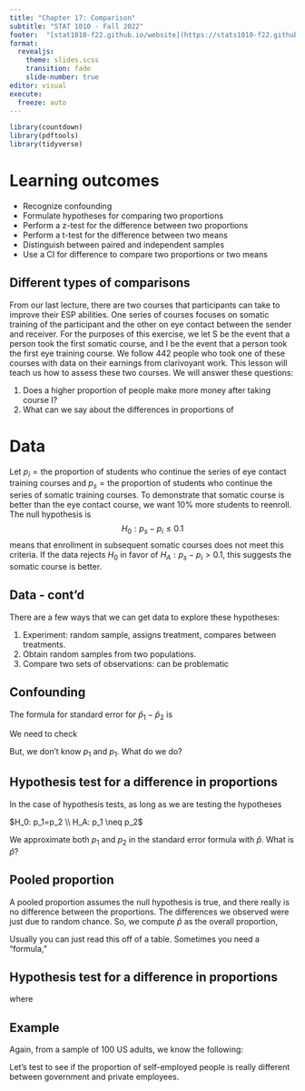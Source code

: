 ```yaml
---
title: "Chapter 17: Comparison"
subtitle: "STAT 1010 - Fall 2022"
footer:  "[stat1010-f22.github.io/website](https://stats1010-f22.github.io/website/)"
format: 
  revealjs: 
    theme: slides.scss
    transition: fade
    slide-number: true
editor: visual
execute:
  freeze: auto
---
```


```r
library(countdown)
library(pdftools)
library(tidyverse)
```

# Learning outcomes

::: incremental
-   Recognize confounding
-   Formulate hypotheses for comparing two proportions
-   Perform a z-test for the difference between two proportions
-   Perform a t-test for the difference between two means
-   Distinguish between paired and independent samples
-   Use a CI for difference to compare two proportions or two means
:::

## Different types of comparisons

From our last lecture, there are two courses that participants can take to improve their ESP abilities. One series of courses focuses on somatic training of the participant and the other on eye contact between the sender and receiver. For the purposes of this exercise, we let S be the event that a person took the first somatic course, and I be the event that a person took the first eye training course. We follow 442 people who took one of these courses with data on their earnings from clarivoyant work. This lesson will teach us how to assess these two courses. We will answer these questions:

::: incremental
1. Does a higher proportion of people make more money after taking course I?
1. What can we say about the differences in proportions of 
:::

# Data

Let $p_i = \text{the proportion of students who continue the series of eye contact training courses}$ and  $p_s = \text{the proportion of students who continue the series of somatic training courses}$. To demonstrate that somatic course is better than the eye contact course, we want 10\% more students to reenroll. The null hypothesis is $$H_0: p_s - p_i \leq 0.1$$ 
means that enrollment in subsequent somatic courses does not meet this criteria. If the data rejects $H_0$ in favor of $H_A: p_s - p_i > 0.1$, this suggests the somatic course is better.

## Data - cont'd  

There are a few ways that we can get data to explore these hypotheses:

::: incremental
1. Experiment: random sample, assigns treatment, compares between treatments.
2. Obtain random samples from two populations.
3. Compare two sets of observations: can be problematic
:::

## Confounding





The formula for standard error for $\hat{p}_1-\hat{p}_2$ is

```{=tex}
\begin{eqnarray*}
\sqrt{\frac{p_1(1-p_1)}{n_1}+\frac{p_2(1-\hat{p}_2)}{n_2}}
\end{eqnarray*}
```
We need to check \begin{eqnarray*}
n_1\cdot p_1 \geq 10 \\
n_1\cdot(1-p_1) \geq 10\\
n_2\cdot p_2 \geq 10\\
n_2\cdot(1-p_2) \geq 10
\end{eqnarray*}

But, we don't know $p_1$ and $p_1$. What do we do?

## Hypothesis test for a difference in proportions

In the case of hypothesis tests, as long as we are testing the hypotheses


$H_0: p_1=p_2 \\
H_A: p_1 \neq p_2$

We approximate both $p_1$ and $p_2$ in the standard error formula with $\hat{p}$. What is $\hat{p}$?

## Pooled proportion

A pooled proportion assumes the null hypothesis is true, and there really is no difference between the proportions. The differences we observed were just due to random chance. So, we compute $\hat{p}$ as the overall proportion,

```{=tex}
\begin{eqnarray*}
\frac{\text{total \# of successes}}{\text{total sample size}}
\end{eqnarray*}
```
Usually you can just read this off of a table. Sometimes you need a "formula,"

```{=tex}
\begin{eqnarray*}
\hat{p}=\frac{\hat{p}_1n_1+\hat{p}_2n_2}{n_1+n_2}
\end{eqnarray*}
```
## Hypothesis test for a difference in proportions

```{=tex}
\begin{eqnarray*}
z = \frac{(\hat{p}_1-\hat{p}_2)}{SE}
\end{eqnarray*}
```
where

```{=tex}
\begin{eqnarray*}
\sqrt{\frac{\hat{p}(1-\hat{p})}{n_1}+\frac{\hat{p}(1-\hat{p})}{n_2}}
\end{eqnarray*}
```
## Example {.t}

Again, from a sample of 100 US adults, we know the following:

```{=tex}
\begin{table}[htbp]
\begin{tabular}{ccc}
 & Government & Private \\
Self-employed & 1 & 11 \\
Someone else & 20 & 68
\end{tabular}
\end{table}
```
Let's test to see if the proportion of self-employed people is really different between government and private employees.

